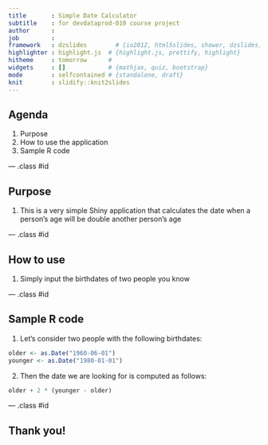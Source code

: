 ```yaml
---
title       : Simple Date Calculator
subtitle    : for devdataprod-010 course project
author      : 
job         : 
framework   : dzslides        # {io2012, html5slides, shower, dzslides, ...}
highlighter : highlight.js  # {highlight.js, prettify, highlight}
hitheme     : tomorrow      # 
widgets     : []            # {mathjax, quiz, bootstrap}
mode        : selfcontained # {standalone, draft}
knit        : slidify::knit2slides
---
```



## Agenda

1.  Purpose
2.  How to use the application
3.  Sample R code

--- .class #id 

## Purpose

1.  This is a very simple Shiny application that calculates the date when a person's age will be double another person's age 

--- .class #id 

## How to use

1.  Simply input the birthdates of two people you know


--- .class #id 

## Sample R code

1. Let's consider two people with the following birthdates:
```r
older <- as.Date("1960-06-01")
younger <- as.Date("1980-01-01")
```
2. Then the date we are looking for is computed as follows:
```r
older + 2 * (younger - older)
```


--- .class #id 

## Thank you!




